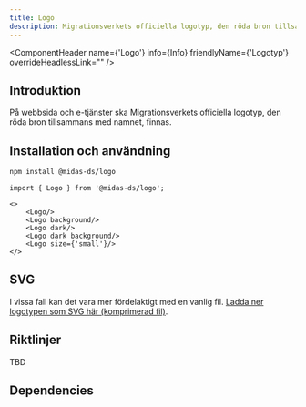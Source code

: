 ```yaml
---
title: Logo
description: Migrationsverkets officiella logotyp, den röda bron tillsammans med namnet
---
```



<ComponentHeader name={'Logo'} info={Info} friendlyName={'Logotyp'} overrideHeadlessLink="" />

## Introduktion

På webbsida och e-tjänster ska Migrationsverkets officiella logotyp, den röda bron tillsammans med namnet, finnas.

## Installation och användning

```bash npm2yarn
npm install @midas-ds/logo
```

```tsx
import { Logo } from '@midas-ds/logo';
```

```tsx live
<>
    <Logo/>
    <Logo background/>
    <Logo dark/>
    <Logo dark background/>
    <Logo size={'small'}/>
</>
```
## SVG
I vissa fall kan det vara mer fördelaktigt med en vanlig fil. [Ladda ner logotypen som SVG här (komprimerad fil)](/img/logo/Mig_logo_SVG.zip).

## Riktlinjer
TBD

## Dependencies
<ComponentFooter info={Info}/>
